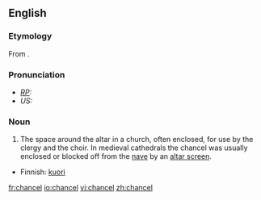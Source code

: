 ==English==

===Etymology===
From {{OF.}}.

===Pronunciation===
* ''[[RP]]:'' {{IPA|/ˈtʃɑːnsəl/}}
* ''US:'' {{IPA|/ˈtʃænsəl/}}

===Noun===
{{en-noun}}
# The space around the altar in a church, often enclosed, for use by the clergy and the choir. In medieval cathedrals the chancel was usually enclosed or blocked off from the [[nave]] by an [[altar screen]].

{{trans-top|Space around the altar in church, for use by clergy and choir}}
*Finnish: [[kuori]]
{{trans-mid}}
{{trans-bottom}}

[[fr:chancel]]
[[io:chancel]]
[[vi:chancel]]
[[zh:chancel]]